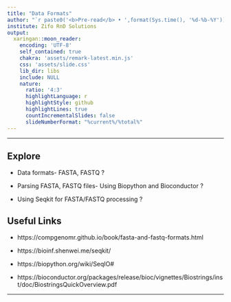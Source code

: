 ---
title: "Data Formats"
author: "`r paste0('<b>Pre-read</b> • ',format(Sys.time(), '%d-%b-%Y'))`"
institute: Zifo RnD Solutions
output:
  xaringan::moon_reader:
    encoding: 'UTF-8'
    self_contained: true
    chakra: 'assets/remark-latest.min.js'
    css: 'assets/slide.css'
    lib_dir: libs
    include: NULL
    nature:
      ratio: '4:3'
      highlightLanguage: r
      highlightStyle: github
      highlightLines: true
      countIncrementalSlides: false
      slideNumberFormat: "%current%/%total%"
---

<!--------------- Only edit title, subtitle & author above this --------------->



---

## Explore

   * Data formats- FASTA, FASTQ ?
   
   * Parsing FASTA, FASTQ files- Using Biopython and Bioconductor ?
   
   * Using Seqkit for FASTA/FASTQ processing ?
   
## Useful Links

   * https://compgenomr.github.io/book/fasta-and-fastq-formats.html
   
   * https://bioinf.shenwei.me/seqkit/
   
   * https://biopython.org/wiki/SeqIO#
   
   * https://bioconductor.org/packages/release/bioc/vignettes/Biostrings/inst/doc/BiostringsQuickOverview.pdf
   
---
